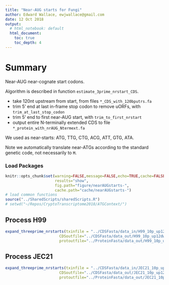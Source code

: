 ```yaml
---
title: "Near-AUG starts for Fungi"
author: Edward Wallace, ewjwallace@gmail.com
date: 12 Oct 2018
output:
  # html_notebook: default
  html_document:
    toc: true
    toc_depth: 4
---
```


# Summary


Near-AUG near-cognate start codons.

Algorithm is described in function `estimate_3prime_nrstart_CDS`.

- take 120nt upstream from start, from files `*_CDS_with_120bputrs.fa`
- trim 5' end at last in-frame stop codon to remove uORFs, with `trim_at_last_stop_codon`
- trim 5' end to first near-AUG start, with `trim_to_first_nrstart`
- output entire N-terminally extended CDS to file `*_protein_with_nrAUG_Ntermext.fa`

We used as near-starts: ATG, TTG, CTG, ACG, ATT, GTG, ATA.

Note we automatically translate near-ATGs according to the standard genetic code, not necessarily to `M`.


### Load Packages

```r
knitr::opts_chunk$set(warning=FALSE,message=FALSE,echo=TRUE,cache=FALSE,
                      results="show",
                      fig.path="figure/nearAUGstarts-",
                      cache.path="cache/nearAUGstarts-")
# load common functions
source("../SharedScripts/sharedScripts.R")
# setwd("~/Repos/CryptoTranscriptome2018/ATGContext/")
```

## Process H99

```r
expand_threeprime_nrstarts(txinfile = "../CDSFasta/data_in/H99_10p_up12dwn9_CDS_with_120bputrs.fa",
                        CDSoutfile="../CDSFasta/data_out/H99_10p_up12dwn9_CDS_with_nrAUG_5pext.fa",
                        protoutfile="../ProteinFasta/data_out/H99_10p_up12dwn9_protein_with_nrAUG_Ntermext.fa")
```

## Process JEC21

```r
expand_threeprime_nrstarts(txinfile = "../CDSFasta/data_in/JEC21_10p_up12dwn9_CDS_with_120bputrs.fa",
                        CDSoutfile="../CDSFasta/data_out/JEC21_10p_up12dwn9_CDS_with_nrAUG_5pext.fa",
                        protoutfile="../ProteinFasta/data_out/JEC21_10p_up12dwn9_protein_with_nrAUG_Ntermext.fa")
```


